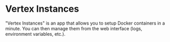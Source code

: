 # Vertex Instances

"Vertex Instances" is an app that allows you to setup Docker containers in a minute. You can then manage them from the web interface (logs, environment variables, etc.).
